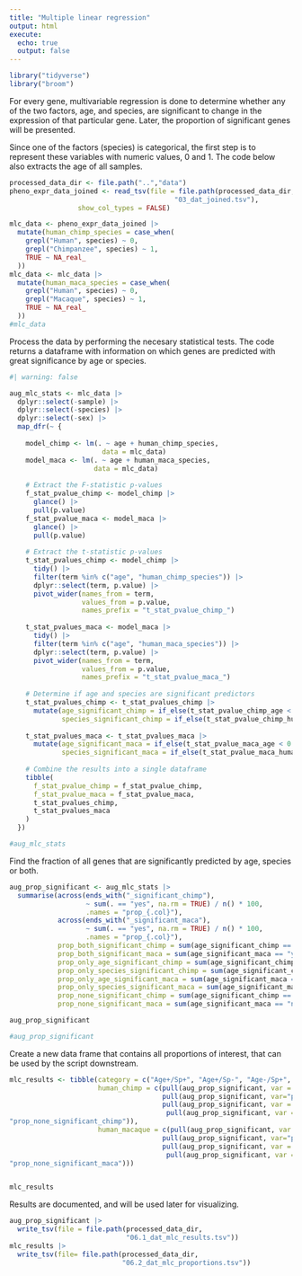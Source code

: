 ```yaml
---
title: "Multiple linear regression"
output: html
execute:
  echo: true
  output: false
---
```


```r
library("tidyverse")
library("broom")
```

For every gene, multivariable regression is done to determine whether any of the two factors, age, and species, are significant to change in the expression of that particular gene. Later, the proportion of significant genes will be presented.

Since one of the factors (species) is categorical, the first step is to represent these variables with numeric values, 0 and 1. The code below also extracts the age of all samples.

```r
processed_data_dir <- file.path("..","data")
pheno_expr_data_joined <- read_tsv(file = file.path(processed_data_dir,
                                         "03_dat_joined.tsv"),
                 show_col_types = FALSE)
```

```r
mlc_data <- pheno_expr_data_joined |> 
  mutate(human_chimp_species = case_when(
    grepl("Human", species) ~ 0,
    grepl("Chimpanzee", species) ~ 1,
    TRUE ~ NA_real_
  ))
mlc_data <- mlc_data |>
  mutate(human_maca_species = case_when(
    grepl("Human", species) ~ 0,
    grepl("Macaque", species) ~ 1,
    TRUE ~ NA_real_
  ))
#mlc_data
```

Process the data by performing the necesary statistical tests. The code returns a dataframe with information on which genes are predicted with great significance by age or species.

```r
#| warning: false

aug_mlc_stats <- mlc_data |>
  dplyr::select(-sample) |>
  dplyr::select(-species) |>
  dplyr::select(-sex) |>
  map_dfr(~ {
    
    model_chimp <- lm(. ~ age + human_chimp_species,
                       data = mlc_data)
    model_maca <- lm(. ~ age + human_maca_species,
                     data = mlc_data)
    
    # Extract the F-statistic p-values
    f_stat_pvalue_chimp <- model_chimp |>
      glance() |>
      pull(p.value)
    f_stat_pvalue_maca <- model_maca |>
      glance() |> 
      pull(p.value)
    
    # Extract the t-statistic p-values
    t_stat_pvalues_chimp <- model_chimp |>
      tidy() |>
      filter(term %in% c("age", "human_chimp_species")) |>
      dplyr::select(term, p.value) |>
      pivot_wider(names_from = term, 
                  values_from = p.value,
                  names_prefix = "t_stat_pvalue_chimp_")
    
    t_stat_pvalues_maca <- model_maca |>
      tidy() |>
      filter(term %in% c("age", "human_maca_species")) |>
      dplyr::select(term, p.value) |>
      pivot_wider(names_from = term,
                  values_from = p.value,
                  names_prefix = "t_stat_pvalue_maca_")
    
    # Determine if age and species are significant predictors
    t_stat_pvalues_chimp <- t_stat_pvalues_chimp |>
      mutate(age_significant_chimp = if_else(t_stat_pvalue_chimp_age < 0.05, "yes", "no"),
             species_significant_chimp = if_else(t_stat_pvalue_chimp_human_chimp_species < 0.05, "yes", "no"))
    
    t_stat_pvalues_maca <- t_stat_pvalues_maca |>
      mutate(age_significant_maca = if_else(t_stat_pvalue_maca_age < 0.05, "yes", "no"),
             species_significant_maca = if_else(t_stat_pvalue_maca_human_maca_species < 0.05, "yes", "no"))
    
    # Combine the results into a single dataframe
    tibble(
      f_stat_pvalue_chimp = f_stat_pvalue_chimp,
      f_stat_pvalue_maca = f_stat_pvalue_maca,
      t_stat_pvalues_chimp,
      t_stat_pvalues_maca
    )
  })

#aug_mlc_stats
```

Find the fraction of all genes that are significantly predicted by age, species or both.

```r
aug_prop_significant <- aug_mlc_stats |>
  summarise(across(ends_with("_significant_chimp"),
                   ~ sum(. == "yes", na.rm = TRUE) / n() * 100,
                   .names = "prop_{.col}"),
            across(ends_with("_significant_maca"),
                   ~ sum(. == "yes", na.rm = TRUE) / n() * 100,
                   .names = "prop_{.col}"),
            prop_both_significant_chimp = sum(age_significant_chimp == "yes" & species_significant_chimp == "yes", na.rm = TRUE) / n() * 100,
            prop_both_significant_maca = sum(age_significant_maca == "yes" & species_significant_maca == "yes", na.rm = TRUE) / n() * 100,
            prop_only_age_significant_chimp = sum(age_significant_chimp == "yes" & species_significant_chimp == "no", na.rm = TRUE) / n() * 100,
            prop_only_species_significant_chimp = sum(age_significant_chimp == "no" & species_significant_chimp == "yes", na.rm = TRUE) / n() * 100,
            prop_only_age_significant_maca = sum(age_significant_maca == "yes" & species_significant_maca == "no", na.rm = TRUE) / n() * 100,
            prop_only_species_significant_maca = sum(age_significant_maca == "no" & species_significant_maca == "yes", na.rm = TRUE) / n() * 100,
            prop_none_significant_chimp = sum(age_significant_chimp == "no" & species_significant_chimp == "no", na.rm = TRUE) / n() * 100,
            prop_none_significant_maca = sum(age_significant_maca == "no" & species_significant_maca == "no", na.rm = TRUE) / n() * 100)

aug_prop_significant

#aug_prop_significant
```

Create a new data frame that contains all proportions of interest, that can be used by the script downstream.

```r
mlc_results <- tibble(category = c("Age+/Sp+", "Age+/Sp-", "Age-/Sp+", "Age-/Sp-"),
                      human_chimp = c(pull(aug_prop_significant, var = "prop_both_significant_chimp"),
                                      pull(aug_prop_significant, var="prop_only_age_significant_chimp"),
                                      pull(aug_prop_significant, var = "prop_only_species_significant_chimp"),
                                       pull(aug_prop_significant, var = 
"prop_none_significant_chimp")),
                      human_macaque = c(pull(aug_prop_significant, var = "prop_both_significant_maca"),
                                      pull(aug_prop_significant, var="prop_only_age_significant_maca"),
                                      pull(aug_prop_significant, var = "prop_only_species_significant_maca"),
                                       pull(aug_prop_significant, var = 
"prop_none_significant_maca")))


mlc_results
```

Results are documented, and will be used later for visualizing.

```r
aug_prop_significant |>
  write_tsv(file = file.path(processed_data_dir,
                             "06.1_dat_mlc_results.tsv"))
mlc_results |> 
  write_tsv(file= file.path(processed_data_dir,
                            "06.2_dat_mlc_proportions.tsv"))
```
